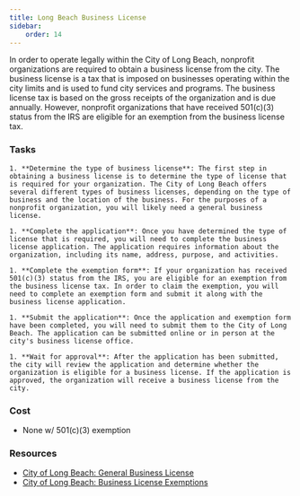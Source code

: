 ```yaml
---
title: Long Beach Business License
sidebar:
    order: 14
---
```


In order to operate legally within the City of Long Beach, nonprofit organizations are required to obtain a business license from the city. The business license is a tax that is imposed on businesses operating within the city limits and is used to fund city services and programs. The business license tax is based on the gross receipts of the organization and is due annually. However, nonprofit organizations that have received 501(c)(3) status from the IRS are eligible for an exemption from the business license tax.

### Tasks

<Steps>

    1. **Determine the type of business license**: The first step in obtaining a business license is to determine the type of license that is required for your organization. The City of Long Beach offers several different types of business licenses, depending on the type of business and the location of the business. For the purposes of a nonprofit organization, you will likely need a general business license.

    1. **Complete the application**: Once you have determined the type of license that is required, you will need to complete the business license application. The application requires information about the organization, including its name, address, purpose, and activities.

    1. **Complete the exemption form**: If your organization has received 501(c)(3) status from the IRS, you are eligible for an exemption from the business license tax. In order to claim the exemption, you will need to complete an exemption form and submit it along with the business license application.

    1. **Submit the application**: Once the application and exemption form have been completed, you will need to submit them to the City of Long Beach. The application can be submitted online or in person at the city's business license office.

    1. **Wait for approval**: After the application has been submitted, the city will review the application and determine whether the organization is eligible for a business license. If the application is approved, the organization will receive a business license from the city.

</Steps>

### Cost

- None w/ 501(c)(3) exemption

### Resources

- [City of Long Beach: General Business License](https://www.longbeach.gov/finance/business-info/business-licenses/general-business-license/)
- [City of Long Beach: Business License Exemptions](https://longbeach.gov/finance/business-info/business-licenses/exemptions/)
